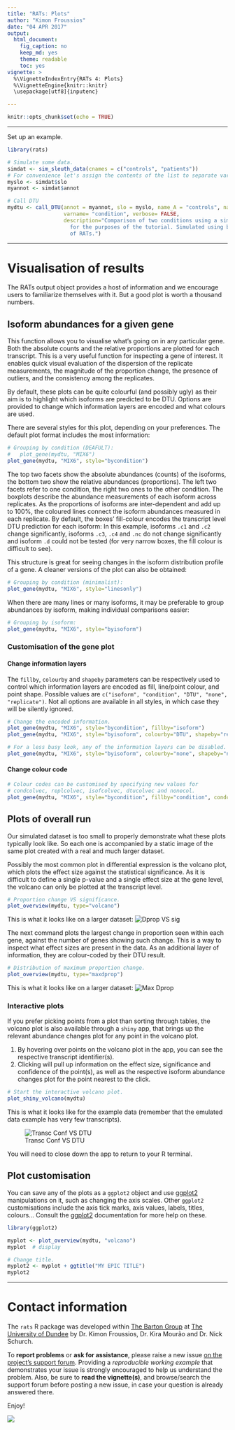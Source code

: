 ```yaml
---
title: "RATs: Plots"
author: "Kimon Froussios"
date: "04 APR 2017"
output: 
  html_document: 
    fig_caption: no
    keep_md: yes
    theme: readable
    toc: yes
vignette: >
  %\VignetteIndexEntry{RATs 4: Plots}
  %\VignetteEngine{knitr::knitr}
  \usepackage[utf8]{inputenc}

---
```


```r
knitr::opts_chunk$set(echo = TRUE)
```

***

Set up an example.

```r
library(rats)

# Simulate some data.
simdat <- sim_sleuth_data(cnames = c("controls", "patients")) 
# For convenience let's assign the contents of the list to separate variables.
myslo <- simdat$slo
myannot <- simdat$annot

# Call DTU
mydtu <- call_DTU(annot = myannot, slo = myslo, name_A = "controls", name_B = "patients", 
                  varname= "condition", verbose= FALSE,
                  description="Comparison of two conditions using a simulated sleuth object 
                    for the purposes of the tutorial. Simulated using built-in functionality 
                    of RATs.")
```


***


# Visualisation of results


The RATs output object provides a host of information and we encourage users to familiarize themselves with it. 
But a good plot is worth a thousand numbers.


## Isoform abundances for a given gene

This function allows you to visualise what's going on in any particular gene. Both the absolute counts and the relative 
proportions are plotted for each transcript. This is a very useful function for inspecting a gene of interest. It enables 
quick visual evaluation of the dispersion of the replicate measurements, the magnitude of the proportion change, the 
presence of outliers, and the consistency among the replicates.

By default, these plots can be quite colourful (and possibly ugly) as their aim is to highlight which isoforms are predicted to be DTU. 
Options are provided to change which information layers are encoded and what colours are used.

There are several styles for this plot, depending on your preferences. The default plot format includes the most information:

```r
# Grouping by condition (DEAFULT):
#   plot_gene(mydtu, "MIX6")
plot_gene(mydtu, "MIX6", style="bycondition")
```

The top two facets show the absolute abundances (counts) of the isoforms, the bottom two show the relative abundances (proportions).
The left two facets refer to one condition, the right two ones to the other condition. The boxplots describe the abundance measurements
of each isoform across replicates. As the proportions of isoforms are inter-dependent and add up to 100%, the coloured lines connect
the isoform abundances measured in each replicate. By default, the boxes' fill-colour encodes the transcript level DTU prediction for
each isoform: In this example, isoforms `.c1` and `.c2` change significantly, isoforms `.c3`, `.c4` and `.nc` do not change significantly 
and isoform `.d` could not be tested (for very narrow boxes, the fill colour is difficult to see).

This structure is great for seeing changes in the isoform distribution profile of a gene. A cleaner versions of the plot can also be obtained:

```r
# Grouping by condition (minimalist):
plot_gene(mydtu, "MIX6", style="linesonly")
```

When there are many lines or many isoforms, it may be preferable to group abundances by isoform, making individual comparisons easier:

```r
# Grouping by isoform:
plot_gene(mydtu, "MIX6", style="byisoform")
```


### Customisation of the gene plot

#### Change information layers

The `fillby`, `colourby` and `shapeby` parameters can be respectively used to control which information layers
are encoded as fill, line/point colour, and point shape. Possible values are `c("isoform", "condition", "DTU", "none", "replicate")`.
Not all options are available in all styles, in which case they will be silently ignored.

```r
# Change the encoded information.
plot_gene(mydtu, "MIX6", style="bycondition", fillby="isoform")
plot_gene(mydtu, "MIX6", style="byisoform", colourby="DTU", shapeby="replicate")

# For a less busy look, any of the information layers can be disabled.
plot_gene(mydtu, "MIX6", style="byisoform", colourby="none", shapeby="none")
```

#### Change colour code

```r
# Colour codes can be customised by specifying new values for
# condcolvec, replcolvec, isofcolvec, dtucolvec and nonecol.
plot_gene(mydtu, "MIX6", style="bycondition", fillby="condition", condcolvec=c("magenta", "cyan"))
```


## Plots of overall run

Our simulated dataset is too small to properly demonstrate what these plots typically look like.
So each one is accompanied by a static image of the same plot created with a real and much larger dataset.

Possibly the most common plot in differential expression is the volcano plot, which plots the effect size against 
the statistical significance. As it is difficult to define a single p-value and a single effect size at the gene level,
the volcano can only be plotted at the transcript level.

```r
# Proportion change VS significance.
plot_overview(mydtu, type="volcano")
```

This is what it looks like on a larger dataset:
![Dprop VS sig](./fig/volcano.png)

The next command plots the largest change in proportion seen within each gene, against the number of genes showing 
such change. This is a way to inspect what effect sizes are present in the data. As an additional layer of information,
they are colour-coded by their DTU result.

```r
# Distribution of maximum proportion change.
plot_overview(mydtu, type="maxdprop")
```

This is what it looks like on a larger dataset:
![Max Dprop](./fig/maxdprop.png)


### Interactive plots

If you prefer picking points from a plot than sorting through tables, the volcano plot is also available through 
a `shiny` app, that brings up the relevant abundance changes plot for any point in the volcano plot.

1. By hovering over points on the volcano plot in the app, you can see the respective transcript identifier(s). 
2. Clicking will pull up information on the effect size, significance and confidence of the point(s), as well as 
the respective isoform abundance changes plot for the point nearest to the click.

```r
# Start the interactive volcano plot.
plot_shiny_volcano(mydtu)
```

This is what it looks like for the example data (remember that the emulated data example has very few transcripts).

![Transc Conf VS DTU](./fig/shiny_screenshot.png)

You will need to close down the app to return to your R terminal.


## Plot customisation

You can save any of the plots as a `ggplot2` object and use [ggplot2](http://ggplot2.org) manipulations on it, such as changing the axis scales.
Other `ggplot2` customisations include the axis tick marks, axis values, labels, titles, colours... Consult the [ggplot2](http://ggplot2.org)
documentation for more help on these.

```r
library(ggplot2)

myplot <- plot_overview(mydtu, "volcano")
myplot  # display

# Change title. 
myplot2 <- myplot + ggtitle("MY EPIC TITLE")
myplot2
```


***


# Contact information

The `rats` R package was developed within [The Barton Group](http://www.compbio.dundee.ac.uk) at [The University of Dundee](http://www.dundee.ac.uk)
by Dr. Kimon Froussios, Dr. Kira Mourão and Dr. Nick Schurch.

To **report problems** or **ask for assistance**, please raise a new issue [on the project's support forum](https://github.com/bartongroup/Rats/issues).
Providing a *reproducible working example* that demonstrates your issue is strongly encouraged to help us understand the problem. Also, be sure 
to **read the vignette(s)**, and browse/search the support forum before posting a new issue, in case your question is already answered there.

Enjoy!

![](./fig/rats.png)


